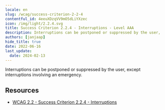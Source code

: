 ```yaml
---
locale: en
slug: /wcag/success-criterion-2-2-4
contentful_id: 4eeuXDzqVV9mO5dLiYXzec
icon: /img/light/2.2.4.svg
title: Success Criterion 2.2.4 - Interruptions - Level AAA
description: Interruptions can be postponed or suppressed by the user, except interruptions involving an emergency.
authors: [janjaap]
hide_title: true
date: 2022-06-16
last_update:
  date: 2024-02-13
---
```


<Hero
  title="Interruptions"
  image="/img/light/2.2.4.svg"
  alt="WCAG 2.2.4 icon"
  prefix="Success Criterion 2.2.4"
  suffix="Level AAA"
/>

Interruptions can be postponed or suppressed by the user, except interruptions involving an emergency.

## Resources

- [WCAG 2.2 - Success Criterion 2.2.4 - Interruptions](https://www.w3.org/TR/WCAG22/#interruptions)
